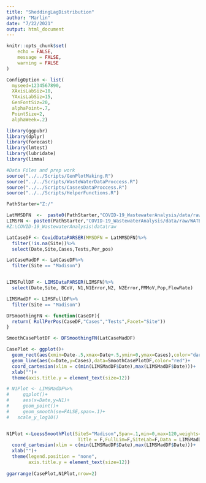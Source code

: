```yaml
---
title: "SheddingLagDistribution"
author: "Marlin"
date: "7/22/2021"
output: html_document
---
```


```r
knitr::opts_chunk$set(
	echo = FALSE,
	message = FALSE,
	warning = FALSE
)

ConfigOption <- list(
  myseed=1234567890,
  XAxisLabSiz=10,
  YAxisLabSiz=15,
  GenFontSiz=20,
  alphaPoint=.7,
  PointSize=2,
  alphaWeek=.2)
```

```r
library(ggpubr)
library(dplyr)
library(forecast)
library(lmtest)
library(lubridate)
library(limma)

#Data Files and prep work
source("../../Scripts/GenPlotMaking.R")
source("../../Scripts/WasteWaterDataProccess.R")
source("../../Scripts/CassesDataProccess.R")
source("../../Scripts/HelperFunctions.R")
```


```r
PathStarter="Z:/"

LatMMSDFN  <-  paste0(PathStarter,"COVID-19_WastewaterAnalysis/data/raw/MMSD_Cases.csv")
LIMSFN <- paste0(PathStarter,"COVID-19_WastewaterAnalysis/data/raw/WATERMICRO_WW_COVID-2021-06-30 17 40.xlsx")
#Z:\COVID-19_WastewaterAnalysis\data\raw

LatCaseDF <- CovidDataPARSER(MMSDFN = LatMMSDFN)%>%
  filter(!is.na(Site))%>%
  select(Date,Site,Cases,Tests,Per_pos)

LatCaseMadDF <- LatCaseDF%>%
  filter(Site == "Madison")


LIMSFullDF <- LIMSDataPARSER(LIMSFN)%>%
  select(Date,Site, BCoV, N1,N1Error,N2, N2Error,PMMoV,Pop,FlowRate)

LIMSMadDF <- LIMSFullDF%>%
  filter(Site == "Madison")
```
```r
DFSmoothingFN <- function(CaseDF){
  return( RollPerPos(CaseDF,"Cases","Tests",Facet="Site"))
}

SmoothCasePlotDF <- DFSmoothingFN(LatCaseMadDF)
```


```r
CasePlot <- ggplot()+
  geom_rect(aes(xmin=Date-.5,xmax=Date+.5,ymin=0,ymax=Cases),color="dark gray",fill="gray", data=LatCaseMadDF)+
  geom_line(aes(x=Date,y=Cases),data=SmoothCasePlotDF,color="red")+
  coord_cartesian(xlim = c(min(LIMSMadDF$Date),max(LIMSMadDF$Date)))+
  xlab("")+
  theme(axis.title.y = element_text(size=12))

# N1Plot <- LIMSMadDF%>%
#     ggplot()+
#     aes(x=Date,y=N1)+
#     geom_point()+
#     geom_smooth(se=FALSE,span=.1)+
#   scale_y_log10()


N1Plot <-LoessSmoothPlot(SiteS="Madison",Span=.1,min=0,max=120,weights=c("Constant","Constant"),
                          Title = F,FullLim=F,SiteLab=F,Data = LIMSMadDF) +
  coord_cartesian(xlim = c(min(LIMSMadDF$Date),max(LIMSMadDF$Date)))+
  xlab("")+
  theme(legend.position = "none",
        axis.title.y = element_text(size=12))
  
ggarrange(CasePlot,N1Plot,nrow=2)
```

